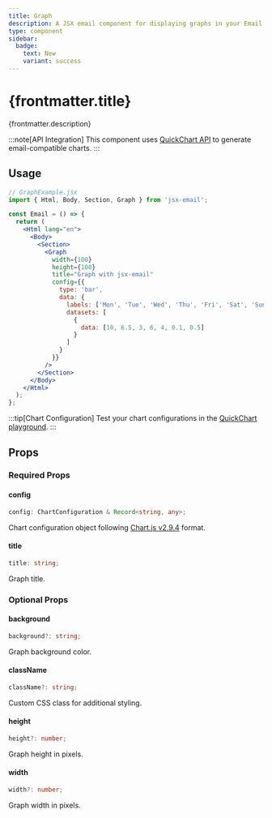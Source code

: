 ```yaml
---
title: Graph
description: A JSX email component for displaying graphs in your Email template
type: component
sidebar:
  badge:
    text: New
    variant: success
---
```



<h1>{frontmatter.title}</h1>
<p>{frontmatter.description}</p>

:::note[API Integration]
This component uses [QuickChart API](https://quickchart.io/) to generate email-compatible charts.
:::

<Install type={frontmatter.type} />

## Usage

```jsx "Graph"
// GraphExample.jsx
import { Html, Body, Section, Graph } from 'jsx-email';

const Email = () => {
  return (
    <Html lang="en">
      <Body>
        <Section>
          <Graph
            width={100}
            height={100}
            title="Graph with jsx-email"
            config={{
              type: 'bar',
              data: {
                labels: ['Mon', 'Tue', 'Wed', 'Thu', 'Fri', 'Sat', 'Sun'],
                datasets: [
                  {
                    data: [10, 6.5, 3, 6, 4, 0.1, 0.5]
                  }
                ]
              }
            }}
          />
        </Section>
      </Body>
    </Html>
  );
};
```

:::tip[Chart Configuration]
Test your chart configurations in the [QuickChart playground](https://quickchart.io/sandbox).
:::

## Props

### Required Props

#### config

```ts
config: ChartConfiguration & Record<string, any>;
```

Chart configuration object following [Chart.js v2.9.4](https://www.chartjs.org/docs/2.9.4/charts/) format.

#### title

```ts
title: string;
```

Graph title.

### Optional Props

#### background

```ts
background?: string;
```

Graph background color.

#### className

```ts
className?: string;
```

Custom CSS class for additional styling.

#### height

```ts
height?: number;
```

Graph height in pixels.

#### width

```ts
width?: number;
```

Graph width in pixels.
